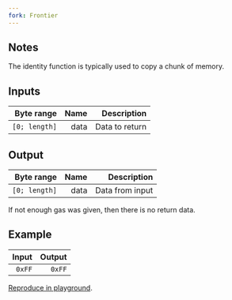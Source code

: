 ```yaml
---
fork: Frontier
---
```


## Notes

The identity function is typically used to copy a chunk of memory.

## Inputs

| Byte range | Name | Description |
|-----------:|-----:|------------:|
| `[0; length]` | data | Data to return |

## Output

| Byte range | Name | Description |
|-----------:|-----:|------------:|
| `[0; length]` | data | Data from input |

 If not enough gas was given, then there is no return data.

## Example

| Input | Output |
|------:|-------:|
| `0xFF` | `0xFF` |

[Reproduce in playground](/playground?unit=Wei&codeType=Mnemonic&code='wFirsWplaceqparameters%20in%20memorybFFjdata~0vMSTOREvvwDoqcall~1QX3FQ_1YX1FY_4jaddressZ4%200xFFFFFFFFjgasvSTATICCALLvvwPutqresulWalonVonqstackvPOPb20vMLOAD'~Z1j%2F%2F%20v%5Cnq%20thVj%20wb~0x_Offset~ZvPUSHYjargsXSizebWt%20Ve%20Qjret%01QVWXYZ_bjqvw~_).

